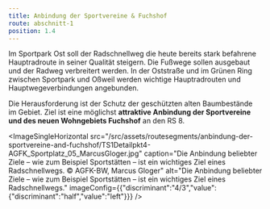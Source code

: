 ```yaml
---
title: Anbindung der Sportvereine & Fuchshof
route: abschnitt-1
position: 1.4
---
```

Im Sportpark Ost soll der Radschnellweg die heute bereits stark befahrene Hauptradroute in seiner Qualität steigern. Die Fußwege sollen ausgebaut und der Radweg verbreitert werden. In der Oststraße und im Grünen Ring zwischen Sportpark und Oßweil werden wichtige Hauptradrouten und Hauptwegeverbindungen angebunden.

Die Herausforderung ist der Schutz der geschützten alten Baumbestände im Gebiet. Ziel ist eine möglichst **attraktive Anbindung der Sportvereine und des neuen Wohngebiets Fuchshof** an den RS 8.

<ImageSingleHorizontal src="/src/assets/routesegments/anbindung-der-sportvereine-and-fuchshof/TS1Detailpkt4-AGFK_Sportplatz_05_MarcusGloger.jpg" caption="Die Anbindung beliebter Ziele – wie zum Beispiel Sportstätten – ist ein wichtiges Ziel eines Radschnellwegs. © AGFK-BW, Marcus Gloger" alt="Die Anbindung beliebter Ziele – wie zum Beispiel Sportstätten – ist ein wichtiges Ziel eines Radschnellwegs." imageConfig={{"discriminant":"4/3","value":{"discriminant":"half","value":"left"}}} />
